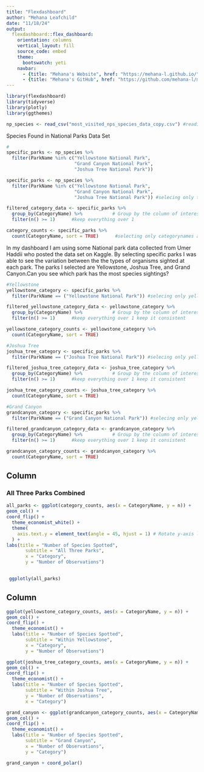 ```yaml
---
title: "Flexdashboard"
author: "Mehana Leafchild"
date: "11/18/24"
output: 
  flexdashboard::flex_dashboard:
    orientation: columns
    vertical_layout: fill
    source_code: embed
    theme:
      bootswatch: yeti
    navbar:
      - {title: "Mehana's Website", href: "https://mehana-l.github.io/"}
      - {title: "Mehana's GitHub", href: "https://github.com/mehana-l/mehana-l.github.io"}
---
```


```r
library(flexdashboard)
library(tidyverse)
library(plotly)
library(ggthemes)
```

```r
np_species <- read_csv("most_visited_nps_species_data_copy.csv") #reading in the data
```

Species Found in National Parks Data Set


```r
#
specific_parks <- np_species %>%
  filter(ParkName %in% c("Yellowstone National Park",
                         "Grand Canyon National Park",
                         "Joshua Tree National Park"))
```


```r
specific_parks <- np_species %>%
  filter(ParkName %in% c("Yellowstone National Park",
                         "Grand Canyon National Park",
                         "Joshua Tree National Park")) #selecing only these specific parks 

filtered_category_data <- specific_parks %>%
  group_by(CategoryName) %>%           # Group by the column of interest
  filter(n() >= 1)      #keep everything over 1

category_counts <- specific_parks %>%
  count(CategoryName, sort = TRUE)      #selecting only categorynames and quantifying

```

In my dashboard I am using some National park data collected from Umer Haddii who posted the data set on Kaggle. By selecting specific parks I was able to see the variation between the the types of organisms sighted at each park. The parks I selected are Yellowstone, Joshua Tree, and Grand Canyon.Can you see which park has the most species sightings? 


```r
#Yellowstone
yellowstone_category <- specific_parks %>%
  filter(ParkName == ("Yellowstone National Park")) #selecing only yellowstone park

filtered_yellowstone_category_data <- yellowstone_category %>%
  group_by(CategoryName) %>%           # Group by the column of interest
  filter(n() >= 1)      #keep everything over 1 keep it consistent

yellowstone_category_counts <- yellowstone_category %>%
  count(CategoryName, sort = TRUE)
```


```r
#Joshua Tree
joshua_tree_category <- specific_parks %>%
  filter(ParkName == ("Joshua Tree National Park")) #selecing only yellowstone park

filtered_joshua_tree_category_data <- joshua_tree_category %>%
  group_by(CategoryName) %>%           # Group by the column of interest
  filter(n() >= 1)      #keep everything over 1 keep it consistent

joshua_tree_category_counts <- joshua_tree_category %>%
  count(CategoryName, sort = TRUE)
```



```r
#Grand Canyon
grandcanyon_category <- specific_parks %>%
  filter(ParkName == ("Grand Canyon National Park")) #selecing only yellowstone park

filtered_grandcanyon_category_data <- grandcanyon_category %>%
  group_by(CategoryName) %>%           # Group by the column of interest
  filter(n() >= 1)      #keep everything over 1 keep it consistent

grandcanyon_category_counts <- grandcanyon_category %>%
  count(CategoryName, sort = TRUE)
```


Column {data-width=650}
-----------------------------------------------------------------------

### All Three Parks Combined

```r
all_parks <- ggplot(category_counts, aes(x = CategoryName, y = n)) +
geom_col() +
coord_flip() + 
  theme_economist_white() +
  theme(
    axis.text.y = element_text(angle = 45, hjust = 1) # Rotate y-axis labels
  ) +
labs(title = "Number of Species Spotted",
       subtitle = "All Three Parks",
       x = "Category",
       y = "Number of Observations")
  
```

```r
 ggplotly(all_parks)
```



Column {data-width=350}
-----------------------------------------------------------------------


```r
ggplot(yellowstone_category_counts, aes(x = CategoryName, y = n)) +
geom_col() +
coord_flip() + 
  theme_economist() +
  labs(title = "Number of Species Spotted",
       subtitle = "Within Yellowstone",
       x = "Category",
       y = "Number of Observations") 
```



```r
ggplot(joshua_tree_category_counts, aes(x = CategoryName, y = n)) +
geom_col() +
coord_flip() + 
  theme_economist() +
  labs(title = "Number of Species Spotted",
       subtitle = "Within Joshua Tree",
       y = "Number of Observations",
       x = "Category")
```


```r
grand_canyon <- ggplot(grandcanyon_category_counts, aes(x = CategoryName, y = n)) +
geom_col() +
coord_flip() + 
  theme_economist() +
  labs(title = "Number of Species Spotted",
       subtitle = "Grand Canyon",
       x = "Number of Observations",
       y = "Category")
```

```r

grand_canyon + coord_polar()

```
